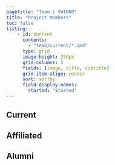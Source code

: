 ```yaml
---
pagetitle: "Team | SWINNO"
title: "Project Members"
toc: false
listing:
    - id: current
      contents: 
        - "team/current/*.qmd"
      type: grid
      image-height: 250px
      grid-columns: 3
      fields: [image, title, subtitle]
      grid-item-align: center
      sort: sortby
      field-display-names:
        started: "Started"
---
```



## Current

:::{#current}
:::

## Affiliated
:::{#affiliated}
:::

## Alumni

:::{#alumni}
:::
